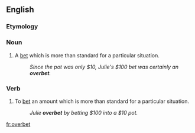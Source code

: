 ==English==

===Etymology===
{{prefix|over|bet|lang=en}}

===Noun===
{{en-noun}}

# {{lb|en|poker}} A [[bet]] which is more than standard for a particular situation.
#: ''Since the pot was only $10, Julie's $100 bet was certainly an '''overbet'''.''

===Verb===
{{en-verb|overbets|overbetting|overbet|past2=overbetted}}

# {{lb|en|poker}} To [[bet]] an amount which is more than standard for a particular situation.
#: ''Julie '''overbet''' by betting $100 into a $10 pot.''

[[fr:overbet]]